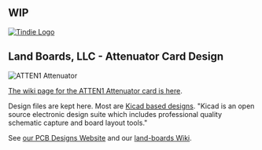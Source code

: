 == WIP ==

<a href="https://www.tindie.com/stores/land_boards/" >
<img src="http://land-boards.com/tindie/tindie-larges-v2.png" alt="Tindie Logo">
</img></a>

== Land Boards, LLC - Attenuator Card Design ==

<img src="http://land-boards.com/blwiki/images/8/8b/ATTEN1_P1896-720PX.jpg" alt="ATTEN1 Attenuator"></img>

[http://land-boards.com/blwiki/index.php?title=RF_Attenuators#Attenuator_Design_-_Rev_2 The wiki page for the ATTEN1 Attenuator card is here].

Design files are kept here. Most are [http://www.kicad-pcb.org/display/KICAD/KiCad+EDA+Software+Suite/ Kicad based designs].
"Kicad is an open source electronic design suite which includes professional quality schematic capture and board layout tools."

See [http://land-boards.com/content/ our PCB Designs Website] and our [http://land-boards.com/blwiki/ land-boards Wiki].
